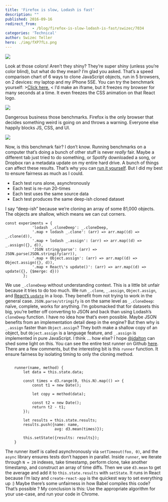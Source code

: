 ```yaml
---
title: 'Firefox is slow, Lodash is fast'
description: ""
published: 2016-09-16
redirect_from: 
            - /blog/firefox-is-slow-lodash-is-fast/swizec/7034
categories: 'Technical'
author: Swizec Teller
hero: ./img/fXP7fLs.png
---
```

![](./img/fXP7fLs.png)

Look at those colors! Aren’t they shiny? They’re super shiny (unless you’re color blind), but what do they mean? I’m glad you asked. That’s a speed comparison chart of 6 ways to clone JavaScript objects, run in 5 browsers, on 2 devices: my laptop and my iPhone 5SE. You can try the benchmark yourself: >[Click here.](http://swizec.github.io/compare-copy-methods) &lt; I’d make an iframe, but it freezes my browser for many seconds at a time. It even freezes the CSS animation on that React logo.

![](./img/BZP9d05.gif)

Dangerous business those benchmarks. Firefox is the only browser that decides something weird is going on and throws a warning. Everyone else happily blocks JS, CSS, and UI.

![](./img/1TpGCEO.png)

Now, is this benchmark fair? I don’t know. Running benchmarks on a computer that’s doing a bunch of other stuff is never _really_ fair. Maybe a different tab just tried to do something, or Spotify downloaded a song, or Dropbox ran a metadata update on my entire hard drive. A bunch of things can affect these results. That’s why you can [run it yourself](http://swizec.github.io/compare-copy-methods). But I did my best to ensure fairness as much as I could.

- Each test runs alone, asynchronously
- Each test is re-run 20-times
- Each test uses the same source data
- Each test produces the same deep-ish cloned dataset

I say “deep-ish” because we’re cloning an array of some 81,000 objects. The objects are shallow, which means we can cut corners.

```
const experiments = {
            'lodash _.cloneDeep': _.cloneDeep,
            '.map + lodash _.clone': (arr) => arr.map((d) => _.clone(d)),
            '.map + lodash _.assign': (arr) => arr.map((d) => _.assign({}, d)),
            'JSON string/parse': (arr) => JSON.parse(JSON.stringify(arr)),
            '.map + Object.assign': (arr) => arr.map((d) => Object.assign({}, d)),
            '.map + React\'s update()': (arr) => arr.map((d) => update({}, {$merge: d}))
        };
```

We use `_.cloneDeep` without understanding context. This is a little bit unfair because it tries to do too much. We run `_.clone`, `_.assign`, `Object.assign`, and [React’s `update`](https://facebook.github.io/react/docs/update.html) in a loop. They benefit from not trying to work in the general case. `JSON.parse/stringify` is on the same level as `_.cloneDeep`: naïve, complete, works for anything. I’m gobsmacked that for datasets this big, you’re better off converting to JSON and back than using Lodash’s `cloneDeep` function. I have no idea how that’s even possible. Maybe JSON benefits from an implementation detail deep in the engine? But then why is `_.assign` faster than `Object.assign`? They both make a shallow copy of an object, but `Object.assign` is a language feature, and `_.assign` is implemented in pure JavaScript. I think … how else? I hope [@jdalton](https://twitter.com/jdalton) can shed some light on this. You can see the entire test runner on Github [here](https://github.com/Swizec/compare-copy-methods/blob/master/src/App.js). There are a few comments, but the interesting bit is this `runner` function. It ensure fairness by isolating timing to only the cloning method.

```

    runner(name, method) {
        let data = this.state.data;

        const times = d3.range(0, this.N).map(() => {
            const t1 = new Date();

            let copy = method(data);

            const t2 = new Date();
            return t2 - t1;
        });

        let results = this.state.results;
        results.push({name: name,
                      avg: d3.mean(times)});

        this.setState({results: results});
    }
```

The runner itself is called asynchronously via `setTimeout(foo, 0)`, and the `async` library ensures tests don’t happen in parallel. Inside `runner`, we iterate through `N = 20` indexes, take timestamp, perform clone, take another timestamp, and construct an array of time diffs. Then we use `d3.mean` to get the average and add it to `this.state.results` with `setState`. It runs in React because I’m lazy and `create-react-app` is the quickest way to set everything up :) Maybe there’s some unfairness in how Babel compiles this code? That’s possible ? My conclusion is this: Use the appropriate algorithm for your use-case, and run your code in Chrome.